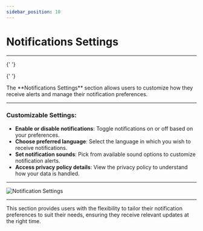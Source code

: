 ```yaml
---
sidebar_position: 10
---
```


# Notifications Settings

---


<Head>
  <meta charSet="UTF-8" />
  <meta name="viewport" content="width=device-width, initial-scale=1.0" />
  <title>Fleet Stack Notifications Settings Guide</title>
  <meta name="description" content="Customize your notification settings in Fleet Stack to manage alerts, choose preferred languages, and set notification sounds." />
  <meta name="keywords" content="Fleet Stack, notifications settings, alerts, language preferences, notification sounds" />
  <meta name="author" content="Fleet Stack Team" />
  <meta name="robots" content="index, follow" />
  <link rel="canonical" href="https://docs.fleetstackglobal.com/mobile-application/Notifications-Settings/" />
  
  <!-- Open Graph Metadata for social sharing -->
  <meta property="og:title" content="Fleet Stack Notifications Settings Guide" />
  <meta property="og:description" content="Customize your notification settings in Fleet Stack to manage alerts, choose preferred languages, and set notification sounds." />
  <meta property="og:type" content="article" />
  <meta property="og:url" content="https://docs.fleetstackglobal.com/mobile-application/Notifications-Settings/" />
  <meta property="og:image" content="https://docs.fleetstackglobal.com/assets/guide-images/Notification.png" />
  
  <!-- Twitter Card Metadata -->
  <meta name="twitter:card" content="summary_large_image" />
  <meta name="twitter:title" content="Fleet Stack Notifications Settings Guide" />
  <meta name="twitter:description" content="Customize your notification settings in Fleet Stack to manage alerts, choose preferred languages, and set notification sounds." />
  <meta name="twitter:image" content="https://docs.fleetstackglobal.com/assets/guide-images/Notification.png" />

  <!-- Schema.org JSON-LD Markup -->

{' '}

<script type="application/ld+json">
  {`
      {
        "@context": "https://schema.org",
        "@type": "TechArticle",
        "mainEntityOfPage": {
          "@type": "WebPage",
          "@id": "https://docs.fleetstackglobal.com/mobile-application/Notifications-Settings/"
        },
        "headline": "Fleet Stack Notifications Settings Guide",
        "description": "Customize your notification settings in Fleet Stack to manage alerts, choose preferred languages, and set notification sounds.",
        "image": "https://docs.fleetstackglobal.com/assets/guide-images/Notification.png",
        "author": {
          "@type": "Organization",
          "name": "Fleet Stack"
        },
        "publisher": {
          "@type": "Organization",
          "name": "Fleet Stack",
          "logo": {
            "@type": "ImageObject",
            "url": "https://fleetstackglobal.com"
          }
        }
      }
    `}
</script>

  <!-- Q&A Schema -->

{' '}

<script type="application/ld+json">
  {`
      {
        "@context": "https://schema.org",
        "@type": "QAPage",
        "mainEntity": [
          {
            "@type": "Question",
            "name": "How can I enable or disable notifications in Fleet Stack?",
            "acceptedAnswer": {
              "@type": "Answer",
              "text": "You can toggle notifications on or off based on your preferences in the Notifications Settings section."
            }
          },
          {
            "@type": "Question",
            "name": "How do I choose my preferred language for notifications?",
            "acceptedAnswer": {
              "@type": "Answer",
              "text": "Select the language in which you wish to receive notifications from the available options in the settings."
            }
          },
          {
            "@type": "Question",
            "name": "Can I customize notification sounds in Fleet Stack?",
            "acceptedAnswer": {
              "@type": "Answer",
              "text": "Yes, you can pick from available sound options to customize notification alerts according to your preference."
            }
          },
          {
            "@type": "Question",
            "name": "Where can I find the privacy policy details?",
            "acceptedAnswer": {
              "@type": "Answer",
              "text": "Access the privacy policy details in the Notifications Settings section to understand how your data is handled."
            }
          }
        ]
      }
    `}
</script>

</Head>
The **Notifications Settings** section allows users to customize how they receive alerts and manage their notification preferences.

---

### **Customizable Settings**:

- **Enable or disable notifications**: Toggle notifications on or off based on your preferences.
- **Choose preferred language**: Select the language in which you wish to receive notifications.
- **Set notification sounds**: Pick from available sound options to customize notification alerts.
- **Access privacy policy details**: View the privacy policy to understand how your data is handled.

---

<div
  style={{
    display: 'flex',
    justifyContent: 'center',
    alignItems: 'center',
    height: '500px',
  }}
>
  <img
    src="/assets/guide-images/Notification.png"
    alt="Notification Settings"
    style={{
      width: '250px',
      border: '1px solid #ccc',
      borderRadius: '8px',
      boxShadow: '0 4px 6px rgba(0, 0, 0, 0.1)',
    }}
  />
</div>

---

This section provides users with the flexibility to tailor their notification preferences to suit their needs, ensuring they receive relevant updates at the right time.
